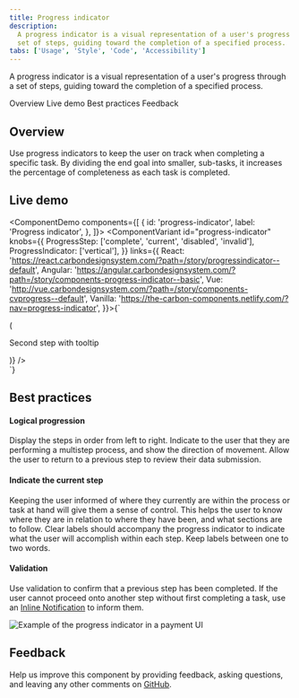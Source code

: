 ```yaml
---
title: Progress indicator
description:
  A progress indicator is a visual representation of a user's progress through a
  set of steps, guiding toward the completion of a specified process.
tabs: ['Usage', 'Style', 'Code', 'Accessibility']
---
```


<PageDescription>

A progress indicator is a visual representation of a user's progress through a
set of steps, guiding toward the completion of a specified process.

</PageDescription>

<AnchorLinks>

<AnchorLink>Overview</AnchorLink>
<AnchorLink>Live demo</AnchorLink>
<AnchorLink>Best practices</AnchorLink>
<AnchorLink>Feedback</AnchorLink>

</AnchorLinks>

## Overview

Use progress indicators to keep the user on track when completing a specific task. By dividing the end goal into smaller, sub-tasks, it increases the percentage of completeness as each task is completed.

## Live demo

<ComponentDemo
  components={[
    {
      id: 'progress-indicator',
      label: 'Progress indicator',
    },
  ]}>
  <ComponentVariant
    id="progress-indicator"
    knobs={{
      ProgressStep: ['complete', 'current', 'disabled', 'invalid'],
      ProgressIndicator: ['vertical'],
    }}
    links={{
      React:
        'https://react.carbondesignsystem.com/?path=/story/progressindicator--default',
      Angular:
        'https://angular.carbondesignsystem.com/?path=/story/components-progress-indicator--basic',
      Vue:
        'http://vue.carbondesignsystem.com/?path=/story/components-cvprogress--default',
      Vanilla:
        'https://the-carbon-components.netlify.com/?nav=progress-indicator',
    }}>{`
  <div className="some-container">
    <ProgressIndicator currentIndex={1}>
        <ProgressStep
          label="First step"
          description="Step 1: Getting started with Carbon Design System"
        />
        <ProgressStep
          current
          label="Second step with tooltip"
          description="Step 2: Getting started with Carbon Design System"
          renderLabel={() => (
            <Tooltip
              direction="bottom"
              showIcon={false}
              triggerClassName="bx--progress-label"
              triggerText="Second step with tooltip"
              tooltipId="tooltipId-0">
              <p>Second step with tooltip</p>
            </Tooltip>
          )}
        />
        <ProgressStep
          label="Third step"
          description="Step 3: Getting started with Carbon Design System"
          secondaryLabel="Optional label"
        />
        <ProgressStep
          invalid
          label="Fourth step"
          description="Step 4: Getting started with Carbon Design System"
        />
        <ProgressStep
          disabled
          label="Fifth step"
          description="Step 5: Getting started with Carbon Design System"
        />
      </ProgressIndicator>
  </div>
`}</ComponentVariant>
</ComponentDemo>

## Best practices

#### Logical progression

Display the steps in order from left to right. Indicate to the user that they
are performing a multistep process, and show the direction of movement. Allow
the user to return to a previous step to review their data submission.

#### Indicate the current step

Keeping the user informed of where they currently are within the process or task
at hand will give them a sense of control. This helps the user to know where
they are in relation to where they have been, and what sections are to follow.
Clear labels should accompany the progress indicator to indicate what the user
will accomplish within each step. Keep labels between one to two words.

#### Validation

Use validation to confirm that a previous step has been completed. If the user
cannot proceed onto another step without first completing a task, use an
[Inline Notification](/components/notification/code#inline-notification) to
inform them.

<Row>
<Column colLg={8}>

![Example of the progress indicator in a payment UI](images/progress-indicator-usage-1.png)

</Column>
</Row>

## Feedback

Help us improve this component by providing feedback, asking questions, and
leaving any other comments on
[GitHub](https://github.com/carbon-design-system/carbon-website/issues/new?assignees=&labels=feedback&template=feedback.md).
